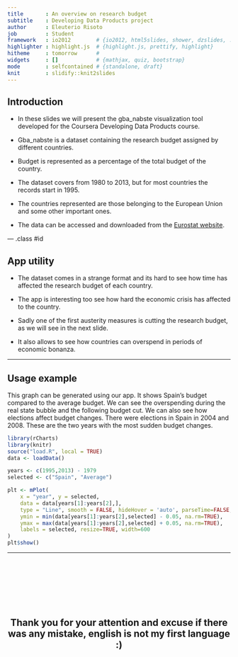 ```yaml
---
title       : An overview on research budget
subtitle    : Developing Data Products project
author      : Eleuterio Risoto
job         : Student
framework   : io2012        # {io2012, html5slides, shower, dzslides, ...}
highlighter : highlight.js  # {highlight.js, prettify, highlight}
hitheme     : tomorrow      # 
widgets     : []            # {mathjax, quiz, bootstrap}
mode        : selfcontained # {standalone, draft}
knit        : slidify::knit2slides
---
```


## Introduction

* In these slides we will present the gba_nabste visualization tool developed for the
Coursera Developing Data Products course.

* Gba_nabste is a dataset containing the research budget assigned by different countries.

* Budget is represented as a percentage of the total budget of the country.

* The dataset covers from 1980 to 2013, but for most countries the records start in 1995.

* The countries represented are those belonging to the European Union and some other 
important ones.

* The data can be accessed and downloaded from the [Eurostat website](http://appsso.eurostat.ec.europa.eu/nui/show.do?dataset=gba_nabste).

--- .class #id 

## App utility

* The dataset comes in a strange format and its hard to see how time has affected
the research budget of each country.

* The app is interesting too see how hard the economic crisis has affected to the country.

* Sadly one of the first austerity measures is cutting the research budget, as we will see in the next slide.

* It also allows to see how countries can overspend in periods of economic bonanza.

---

## Usage example

This graph can be generated using our app. It shows Spain's budget compared to the average budget.
We can see the overspending during the real state bubble and the following budget cut. 
We can also see how elections affect budget changes. There were elections in Spain in 2004 and 2008.
These are the two years with the most sudden budget changes.
```r
library(rCharts)
library(knitr)
source("load.R", local = TRUE)
data <- loadData()

years <- c(1995,2013) - 1979
selected <- c("Spain", "Average")

plt <- mPlot(
	x = "year", y = selected, 
	data = data[years[1]:years[2],], 
	type = "Line", smooth = FALSE, hideHover = 'auto', parseTime=FALSE,
	ymin = min(data[years[1]:years[2],selected] - 0.05, na.rm=TRUE),
	ymax = max(data[years[1]:years[2],selected] + 0.05, na.rm=TRUE),
	labels = selected, resize=TRUE, width=600
)
plt$show()

```

---


<br><br><br><br><br><br>
<h2><center>Thank you for your attention and excuse if there was any mistake, 
english is not my first language :)</center></h2>

